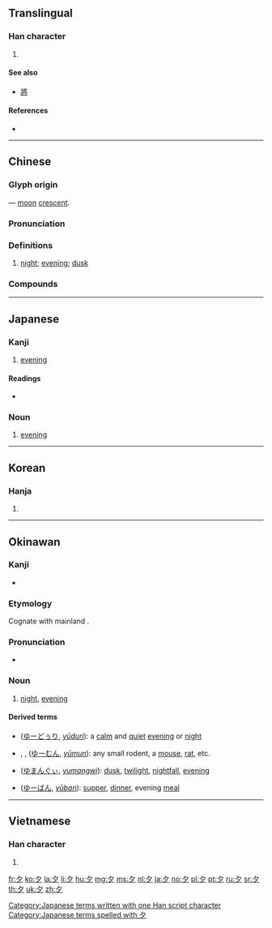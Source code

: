 {{character info/new}}
{{also|タ}}
==Translingual==
{{stroke order|strokes=3}}
{{stroke order|type=animate}}

===Han character===
{{Han char|rn=36|rad=夕|as=00|sn=3|four=27200|canj=NI}}

# {{mul-kangxi radical-def}}

====See also====
* {{l|mul|祭}} [[將]] <!-- Unrelated but graphically similar components -->

====References====
* {{Han ref|kx=0246.010|dkj=05749|dj=0487.040|hdz=20859.010|uh=5915|ud=22805|bh=A469|bd=42089}}

----

==Chinese==
{{zh-forms}}

===Glyph origin===
{{Han etyl}}
{{liushu|p}} — [[moon]] [[crescent]].

===Pronunciation===
{{zh-pron
|m=夕
|c=zik6
|h=pfs=sip
|md=sĭk
|mn=qz:si̍t/tw,xm,zz:se̍k/qz,tw:sia̍h/xm:siā
|mn_note=si̍t/se̍k - literary; sia̍h/siā - vernacular
|w=5xxiq
|mc=y
|oc=y
|cat=n
}}

===Definitions===
{{zh-hanzi}}

# [[night]]; [[evening]]; [[dusk]]

===Compounds===
{{zh-der|夕陽|夕陽西下|今夕|夕照|只爭旦夕|一朝一夕|匪朝伊夕|夕月|今夕何夕|夕陽餘暉|夕暮|夕惕|吉夕|宿夕|前夕|命在旦夕|一夕|大除夕|巧夕|夕日|危在旦夕|寅憂夕惕|小除夕|七夕|夕陽工業|夕煙|夕曛|夕暉|夕拜|夕惕若厲|夕陽簫鼓|燈夕|朝行夕改|朝夕|旦夕之費|朝榮夕滅|朝夕難保|日夕|朝榮夕斃|朝發夕至|朝過夕改|朝不圖夕|旦夕禍福|朝思夕計|朝出夕改|朝榮夕悴|朝夕不倦|旦夕之危|昕夕|申旦達夕|朝更夕改|當夕|朝不謀夕|朝令夕改|禍在旦夕|朝不慮夕|旦夕|朝兢夕惕|朝聞夕死|朝聞夕改|既夕禮|晡夕|永夕|朝饔夕飧|朝思夕想|朝乾夕惕|朝不及夕|朝不保夕|月夕花朝|月夕|旦暮朝夕|晨夕|花晨月夕|除夕|西夕年|連朝接夕|終夕|花朝月夕|竟夕}}

----

==Japanese==

===Kanji===
{{ja-kanji|grade=1|rs=夕00}}

# [[evening]]

====Readings====
* {{ja-readings
|goon={{non-joyo-reading}} [[じゃく]] (jaku)
|kanon=[[せき]] (seki)
|kun=[[ゆう]] (yuu), {{qualifier|historical}} [[ゆふ]] (yufu)}}

===Noun===
{{ja-noun|ゆう|hhira=ゆふ}}

# [[evening]]

[[Category:Japanese terms written with one Han script character]]
[[Category:Japanese terms spelled with 夕]]

----

==Korean==

===Hanja===
{{ko-hanja|hangeul=[[석]], [[사]]|eumhun=[[저녁]]석|ehy=cenyeksek|rv=seok, sa|mr=sŏk, sa|y=sek, sa}}

# {{defn|lang=ko|sort=夕00}}

----

==Okinawan==

===Kanji===
{{head|ryu|kanji}}

* {{ja-readings|kun=[[ゆー]] (yū), [[ゆ]] (yu)}}

===Etymology===
Cognate with mainland {{cog|ja|夕|tr=yū}}.

===Pronunciation===
* {{IPA|/juː/|lang=ryu}}

===Noun===
{{head|ryu|noun|hiragana|ゆー|romaji|yū}}

# [[night]], [[evening]]

====Derived terms====
{{der-top}}
* {{l|ryu|夕凪}} ([[ゆーどぅり]], ''[[yūduri]]''): a [[calm]] and [[quiet]] [[evening]] or [[night]]
* {{l|ryu|夕物}}, {{l|ryu|夜物}}, {{l|ryu|夜者}} ([[ゆーむん]], ''[[yūmun]]''): any small rodent, a [[mouse]], [[rat]], etc.
{{der-mid}}
* {{l|ryu|夕間暮}} ([[ゆまんぐぃ]], ''[[yumangwi]]''): [[dusk]], [[twilight]], [[nightfall]], [[evening]]
* {{l|ryu|夕飯}} ([[ゆーばん]], ''[[yūban]]''): [[supper]], [[dinner]], evening [[meal]]
{{der-bottom}}

----

==Vietnamese==

===Han character===
{{vi-hantu|[[tịch]]|rs=夕00}}

# {{defn|lang=vi|sort=夕00}}

[[Category:CJKV radicals| ]]

[[fr:夕]]
[[ko:夕]]
[[la:夕]]
[[li:夕]]
[[hu:夕]]
[[mg:夕]]
[[ms:夕]]
[[nl:夕]]
[[ja:夕]]
[[no:夕]]
[[pl:夕]]
[[pt:夕]]
[[ru:夕]]
[[sr:夕]]
[[th:夕]]
[[uk:夕]]
[[zh:夕]]